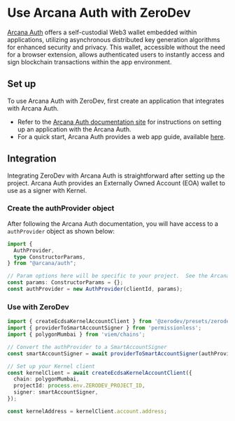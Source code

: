 # Use Arcana Auth with ZeroDev

[Arcana Auth](https://www.arcana.network/) offers a self-custodial Web3 wallet embedded within applications, utilizing asynchronous distributed key generation algorithms for enhanced security and privacy. This wallet, accessible without the need for a browser extension, allows authenticated users to instantly access and sign blockchain transactions within the app environment.

## Set up

To use Arcana Auth with ZeroDev, first create an application that integrates with Arcana Auth.

- Refer to the [Arcana Auth documentation site](https://docs.arcana.network/) for instructions on setting up an application with the Arcana Auth.
- For a quick start, Arcana Auth provides a web app guide, available [here](https://docs.arcana.network/quick-start/web/).

## Integration
Integrating ZeroDev with Arcana Auth is straightforward after setting up the project. Arcana Auth provides an Externally Owned Account (EOA) wallet to use as a signer with Kernel.

### Create the authProvider object
After following the Arcana Auth documentation, you will have access to a `authProvider` object as shown below:

```typescript
import {
  AuthProvider,
  type ConstructorParams,
} from "@arcana/auth";

// Param options here will be specific to your project.  See the Arcana Auth docs for more info.
const params: ConstructorParams = {};
const authProvider = new AuthProvider(clientId, params);
```

### Use with ZeroDev

```typescript
import { createEcdsaKernelAccountClient } from '@zerodev/presets/zerodev';
import { providerToSmartAccountSigner } from 'permissionless';
import { polygonMumbai } from 'viem/chains';

// Convert the authProvider to a SmartAccountSigner
const smartAccountSigner = await providerToSmartAccountSigner(authProvider.provider);

// Set up your Kernel client
const kernelClient = await createEcdsaKernelAccountClient({
  chain: polygonMumbai,
  projectId: process.env.ZERODEV_PROJECT_ID,
  signer: smartAccountSigner,
});

const kernelAddress = kernelClient.account.address;
```
